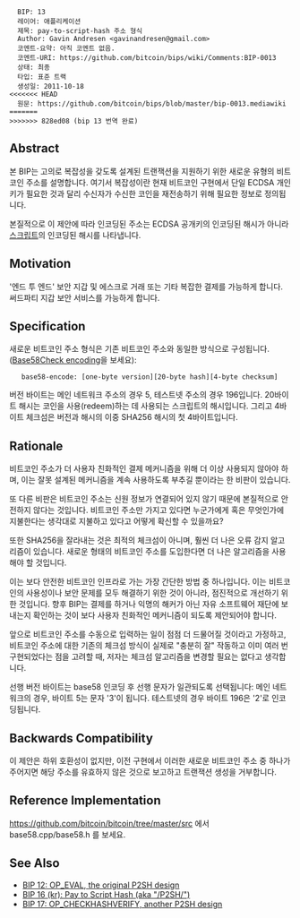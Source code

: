 <pre>
  BIP: 13
  레이어: 애플리케이션
  제목: pay-to-script-hash 주소 형식
  Author: Gavin Andresen <gavinandresen@gmail.com>
  코멘트-요약: 아직 코멘트 없음.
  코멘트-URI: https://github.com/bitcoin/bips/wiki/Comments:BIP-0013
  상태: 최종
  타입: 표준 트랙
  생성일: 2011-10-18
<<<<<<< HEAD
  원문: https://github.com/bitcoin/bips/blob/master/bip-0013.mediawiki
=======
>>>>>>> 828ed08 (bip 13 번역 완료)
</pre>

==Abstract==

본 BIP는 고의로 복잡성을 갖도록 설계된 트랜잭션을 지원하기 위한 새로운 유형의 비트코인 주소를 설명합니다. 여기서 복잡성이란 현재 비트코인 구현에서 단일 ECDSA 개인 키가 필요한 것과 달리 수신자가 수신한 코인을 재전송하기 위해 필요한 정보로 정의됩니다.

본질적으로 이 제안에 따라 인코딩된 주소는 ECDSA 공개키의 인코딩된 해시가 아니라 [https://en.bitcoin.it/wiki/Script 스크립트]의 인코딩된 해시를 나타냅니다.

==Motivation==

'엔드 투 엔드' 보안 지갑 및 에스크로 거래 또는 기타 복잡한 결제를 가능하게 합니다. 써드파티 지갑 보안 서비스를 가능하게 합니다.

==Specification==

새로운 비트코인 주소 형식은 기존 비트코인 주소와 동일한 방식으로 구성됩니다. ([https://en.bitcoin.it/Base58Check_encoding Base58Check encoding]을 보세요):

    base58-encode: [one-byte version][20-byte hash][4-byte checksum]

버전 바이트는 메인 네트워크 주소의 경우 5, 테스트넷 주소의 경우 196입니다. 20바이트 해시는 코인을 사용(redeem)하는 데 사용되는 스크립트의 해시입니다. 그리고 4바이트 체크섬은 버전과 해시의 이중 SHA256 해시의 첫 4바이트입니다.

==Rationale==

비트코인 주소가 더 사용자 친화적인 결제 메커니즘을 위해 더 이상 사용되지 않아야 하며, 이는 잘못 설계된 메커니즘을 계속 사용하도록 부추길 뿐이라는 한 비판이 있습니다.

또 다른 비판은 비트코인 주소는 신원 정보가 연결되어 있지 않기 때문에 본질적으로 안전하지 않다는 것입니다. 비트코인 주소만 가지고 있다면 누군가에게 혹은 무엇인가에 지불한다는 생각대로 지불하고 있다고 어떻게 확신할 수 있을까요?

또한 SHA256을 잘라내는 것은 최적의 체크섬이 아니며, 훨씬 더 나은 오류 감지 알고리즘이 있습니다. 새로운 형태의 비트코인 주소를 도입한다면 더 나은 알고리즘을 사용해야 할 것입니다.

이는 보다 안전한 비트코인 인프라로 가는 가장 간단한 방법 중 하나입니다. 이는 비트코인의 사용성이나 보안 문제를 모두 해결하기 위한 것이 아니라, 점진적으로 개선하기 위한 것입니다. 향후 BIP는 결제를 하거나 익명의 해커가 아닌 자유 소프트웨어 재단에 보내는지 확인하는 것이 보다 사용자 친화적인 메커니즘이 되도록 제안되어야 합니다.

앞으로 비트코인 주소를 수동으로 입력하는 일이 점점 더 드물어질 것이라고 가정하고, 비트코인 주소에 대한 기존의 체크섬 방식이 실제로 "충분히 잘" 작동하고 이미 여러 번 구현되었다는 점을 고려할 때, 저자는 체크섬 알고리즘을 변경할 필요는 없다고 생각합니다.

선행 버전 바이트는 base58 인코딩 후 선행 문자가 일관되도록 선택됩니다: 메인 네트워크의 경우, 바이트 5는 문자 '3'이 됩니다. 테스트넷의 경우 바이트 196은 '2'로 인코딩됩니다.

==Backwards Compatibility==

이 제안은 하위 호환성이 없지만, 이전 구현에서 이러한 새로운 비트코인 주소 중 하나가 주어지면 해당 주소를 유효하지 않은 것으로 보고하고 트랜잭션 생성을 거부합니다.

==Reference Implementation==

https://github.com/bitcoin/bitcoin/tree/master/src 에서 base58.cpp/base58.h 를 보세요.

==See Also==

* [[bip-0012.mediawiki|BIP 12: OP_EVAL, the original P2SH design]]
* [[bip-0016_kr.mediawiki|BIP 16 (kr): Pay to Script Hash (aka "/P2SH/")]]
* [[bip-0017.mediawiki|BIP 17: OP_CHECKHASHVERIFY, another P2SH design]]
